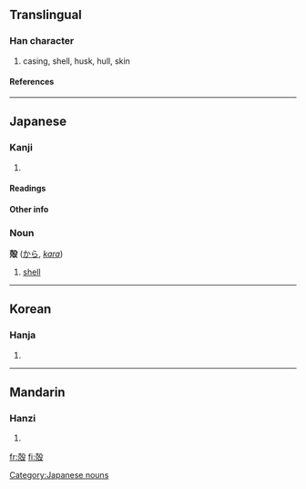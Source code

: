 {{see|壳|殼}}

==Translingual==
===Han character===
{{Han char|rn=79|rad=殳|as=07|sn=11|four=|canj=土弓竹弓水 (GNHNE), XX土弓竹 (XXGNH)}}
# casing, shell, husk, hull, skin
====References====
{{Han ref|kx=0586.011|dj=0978.120|hdz=32159.050|uh=6BBB|ud=27579}}

----
==Japanese==
===Kanji===
{{ja-kanji|grade=|rs=殳07}}
# {{defn|Japanese}} 
====Readings====
{{ja-readings|on=[[かく]] (kaku), [[こく]] (koku)|kun=[[から]] (kara)}}

====Other info====
===Noun===
'''殻''' ([[から]], ''[[kara]]'')

# [[shell]]

[[Category:Japanese nouns]]
----
==Korean==
===Hanja===
{{ko-hanja|hangeul=각|eumhun=|rv=gak|mr=kak|y=kak}}
# {{defn|Korean}}

----
==Mandarin==
===Hanzi===
{{cmn-hanzi|sim=壳|pin=[[ké]] (ke2), [[qiào]] (qiao4), [[què]] (que4)|wg=k'o<sup>2</sup>, ch'iao<sup>4</sup>, ch'üeh<sup>4</sup>}}
# {{defn|Mandarin}}

[[fr:殻]]
[[fi:殻]]